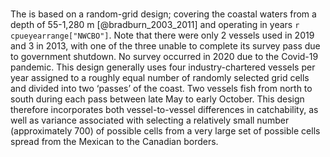 ### \acrlong{s-wcgbt}

The \Gls{s-wcgbt} is based on a random-grid design;
covering the coastal waters from a depth of 55-1,280 m [@bradburn_2003_2011] and operating in years `r cpueyearrange["NWCBO"]`. Note that there were only 2 vessels used in 2019 and 3 in 2013, with one of the three unable to complete its survey pass due to government shutdown. No survey occurred in 2020 due to the Covid-19 pandemic.
This design generally uses four industry-chartered vessels per year assigned to a roughly equal number of randomly selected grid cells and divided into two 'passes' of the coast.
Two vessels fish from north to south during each pass between late May to early October.
This design therefore incorporates both vessel-to-vessel differences in catchability,
as well as variance associated with selecting a relatively small number (approximately 700) of possible cells from a very large set of possible cells spread from the Mexican to the Canadian borders.
